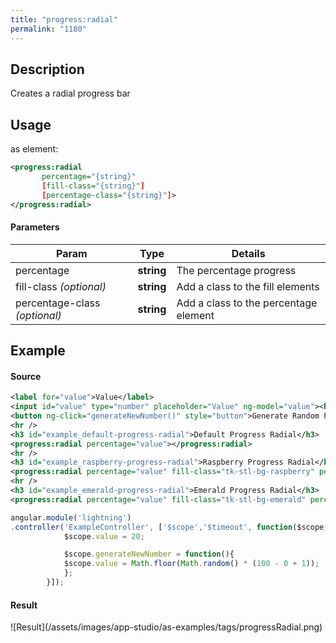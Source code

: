 ```yaml
---
title: "progress:radial"
permalink: "1180"
---
```


## Description

Creates a radial progress bar

## Usage

as element:

```xml
<progress:radial
       percentage="{string}"
       [fill-class="{string}"]
       [percentage-class="{string}"]>
</progress:radial>
```

#### Parameters

| Param | Type | Details |
| --- | --- | --- |
| percentage | **string** | The percentage progress |
| fill-class  *(optional)* | **string** | Add a class to the fill elements |
| percentage-class  *(optional)* | **string** | Add a class to the percentage element |

## Example

#### Source

```xml
<label for="value">Value</label>
<input id="value" type="number" placeholder="Value" ng-model="value"><br />
<button ng-click="generateNewNumber()" style="button">Generate Random Percentage</button>
<hr />
<h3 id="example_default-progress-radial">Default Progress Radial</h3>
<progress:radial percentage="value"></progress:radial>
<hr />
<h3 id="example_raspberry-progress-radial">Raspberry Progress Radial</h3>
<progress:radial percentage="value" fill-class="tk-stl-bg-raspberry" percentage-class="tk-stl-text-raspberry"></progress:radial>
<hr />
<h3 id="example_emerald-progress-radial">Emerald Progress Radial</h3>
<progress:radial percentage="value" fill-class="tk-stl-bg-emerald" percentage-class="tk-stl-text-emerald"></progress:radial>
```

```js
angular.module('lightning')
.controller('ExampleController', ['$scope','$timeout', function($scope,$timeout) {
            $scope.value = 20;

            $scope.generateNewNumber = function(){
            $scope.value = Math.floor(Math.random() * (100 - 0 + 1));
            };
        }]);
```

#### Result

<Frame>![Result](/assets/images/app-studio/as-examples/tags/progressRadial.png)</Frame>